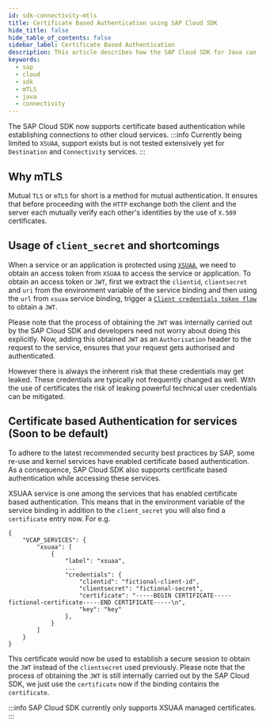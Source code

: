 ```yaml
---
id: sdk-connectivity-mtls
title: Certificate Based Authentication using SAP Cloud SDK
hide_title: false
hide_table_of_contents: false
sidebar_label: Certificate Based Authentication
description: This article describes how the SAP Cloud SDK for Java can be used to establish connections to other cloud services using mTLS
keywords:
  - sap
  - cloud
  - sdk
  - mTLS
  - java
  - connectivity
---
```



The SAP Cloud SDK now supports certificate based authentication while establishing connections to other cloud services.
:::info
Currently being limited to `XSUAA`, support exists but is not tested extensively yet for `Destination` and `Connectivity` services.
:::

## Why mTLS
Mutual `TLS` or `mTLS` for short is a method for mutual authentication.
It ensures that before proceeding with the `HTTP` exchange both the client and the server each mutually verify each other's identities by the use of `X.509` certificates.

## Usage of `client_secret` and shortcomings
When a service or an application is protected using [`XSUAA`](https://help.sap.com/viewer/65de2977205c403bbc107264b8eccf4b/Cloud/en-US/6373bb7a96114d619bfdfdc6f505d1b9.html), we need to obtain an access token from `XSUAA` to access the service or application.
To obtain an access token or `JWT`, first we extract the `clientid`, `clientsecret` and `uri` from the environment variable of the service binding and then using the `url` from `xsuaa` service binding, trigger a [`Client credentials token flow`](https://github.com/SAP/cloud-security-xsuaa-integration/tree/main/token-client) to obtain a `JWT`.

Please note that the process of obtaining the `JWT` was internally carried out by the SAP Cloud SDK and developers need not worry about doing this explicitly.
Now, adding this obtained `JWT` as an `Authorisation` header to the request to the service, ensures that your request gets authorised and authenticated.

However there is always the inherent risk that these credentials may get leaked. These credentials are typically not frequently changed as well.
With the use of certificates the risk of leaking powerful technical user credentials can be mitigated.

## Certificate based Authentication for services (Soon to be default)
To adhere to the latest recommended security best practices by SAP, some re-use and kernel services have enabled certificate based authentication.
As a consequence, SAP Cloud SDK also supports certificate based authentication while accessing these services.

XSUAA service is one among the services that has enabled certificate based authentication.
This means that in the environment variable of the service binding in addition to the `client_secret` you will also find a `certificate` entry now.
For e.g.
```
{
    "VCAP_SERVICES": {
		"xsuaa": [
			{
				"label": "xsuaa",
				...
				"credentials": {
					"clientid": "fictional-client-id",
					"clientsecret": "fictional-secret",
					"certificate": "-----BEGIN CERTIFICATE-----fictional-certificate-----END CERTIFICATE-----\n",
					"key": "key"
				},
			}
		]
	}
}
```
This certificate would now be used to establish a secure session to obtain the `JWT` instead of the `clientsecret` used previously.
Please note that the process of obtaining the `JWT` is still internally carried out by the SAP Cloud SDK, we just use the `certificate` now if the binding contains the `certificate`.

:::info
SAP Cloud SDK currently only supports XSUAA managed certificates.
:::

